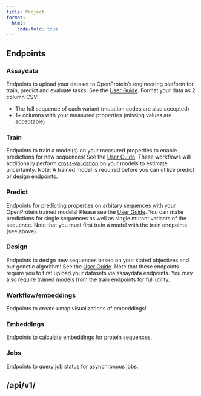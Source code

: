 ```yaml
---
title: Project
format:
  html:
    code-fold: true
---
```


## Endpoints

### Assaydata
Endpoints to upload your dataset to OpenProtein's engineering platform for train, predict and evaluate tasks. See the <a href="https://docs.openprotein.ai/" rel="noreferrer" target="_blank">User Guide</a>.
Format your data as 2 column CSV:

  * The full sequence of each variant (mutation codes are also accepted)
  * 1+ columns with your measured properties (missing values are acceptable)

### Train
Endpoints to train a model(s) on your measured properties to enable predictions for new sequences! See the <a href="https://docs.openprotein.ai/" rel="noreferrer" target="_blank">User Guide</a>.
These workflows will additionally perform <a href="https://docs.openprotein.ai/cross-validation-page.html">cross-validation</a> on your models to estimate uncertainty.
Note: A trained model is required before you can utilize predict or design endpoints.

### Predict
Endpoints for predicting properties on arbitary sequences with your OpenProtein trained models! Please see the <a href="https://docs.openprotein.ai/" rel="noreferrer" target="_blank">User Guide</a>.
You can make predictions for single sequences as well as single mutant variants of the sequence.
Note that you must first train a model with the train endpoints (see above).

### Design
Endpoints to design new sequences based on your stated objectives and our genetic algorithm! See the <a href="https://docs.openprotein.ai/" rel="noreferrer" target="_blank">User Guide</a>.
Note that these endpoints require you to first upload your datasets via assaydata endpoints.
You may also require trained models from the train endpoints for full utility.

### Workflow/embeddings
Endpoints to create umap visualizations of embeddings!

### Embeddings
Endpoints to calculate embeddings for protein sequences.

### Jobs
Endpoints to query job status for asynchronous jobs.

## /api/v1/

```{=html}
<script src="https://unpkg.com/swagger-ui-dist@5.1/swagger-ui-bundle.js"></script>
<script>
  window.onload = function() {
    const ui = SwaggerUIBundle({
      url: "https://dev.api.openprotein.ai/api/v1/openapi.json",
      dom_id: "#swagger-ui",
      config: {
        deepLinking: true,
        tagsSorter: "alpha",
        docExpansion: "list",
      },
      requestInterceptor: (request) => {
        const requestPath = request.url.split('/').slice(3).join('/')
        if (!request.url.includes("openapi.json") && request.url.includes("access-token")) {
          // Modify the request URL for other endpoints
          request.url = "https://dev.api.openprotein.ai/api/v1/" + requestPath
        } else if (!request.url.includes("openapi.json")) {
          request.url = "https://dev.api.openprotein.ai/" + requestPath
        }
        return request;
      },
    });
  };
</script>

<link rel="stylesheet" href="css/swagger-ui.css">
<div id="swagger-ui"></div>
```
